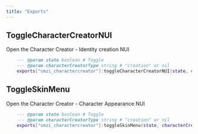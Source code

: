 ```yaml
---
title: "Exports"
---
```


## ToggleCharacterCreatorNUI

Open the Character Creator - Identity creation NUI

```LUA
    --- @param state boolean # Toggle
    --- @param characterCreatorType string # "creation" or nil
    exports["smzi_charactercreator"]:toggleCharacterCreatorNUI(state, characterCreatorType)
```

## ToggleSkinMenu

Open the Character Creator - Character Appearance NUI

```LUA
    --- @param state boolean # Toggle
    --- @param characterCreatorType string # "creation" or nil
    exports["smzi_charactercreator"]:toggleSkinMenu(state, characterCreatorType)
```
